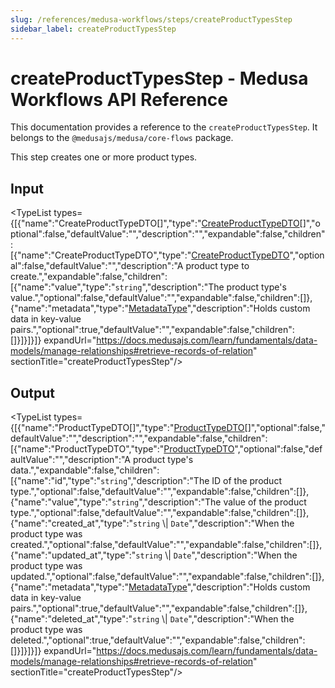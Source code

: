 ```yaml
---
slug: /references/medusa-workflows/steps/createProductTypesStep
sidebar_label: createProductTypesStep
---
```



# createProductTypesStep - Medusa Workflows API Reference

This documentation provides a reference to the `createProductTypesStep`. It belongs to the `@medusajs/medusa/core-flows` package.

This step creates one or more product types.

## Input

<TypeList types={[{"name":"CreateProductTypeDTO[]","type":"[CreateProductTypeDTO](../../../../../product/interfaces/product.CreateProductTypeDTO/page.mdx)[]","optional":false,"defaultValue":"","description":"","expandable":false,"children":[{"name":"CreateProductTypeDTO","type":"[CreateProductTypeDTO](../../../../../product/interfaces/product.CreateProductTypeDTO/page.mdx)","optional":false,"defaultValue":"","description":"A product type to create.","expandable":false,"children":[{"name":"value","type":"`string`","description":"The product type's value.","optional":false,"defaultValue":"","expandable":false,"children":[]},{"name":"metadata","type":"[MetadataType](../../../../../product/types/product.MetadataType/page.mdx)","description":"Holds custom data in key-value pairs.","optional":true,"defaultValue":"","expandable":false,"children":[]}]}]}]} expandUrl="https://docs.medusajs.com/learn/fundamentals/data-models/manage-relationships#retrieve-records-of-relation" sectionTitle="createProductTypesStep"/>

## Output

<TypeList types={[{"name":"ProductTypeDTO[]","type":"[ProductTypeDTO](../../../../../product/interfaces/product.ProductTypeDTO/page.mdx)[]","optional":false,"defaultValue":"","description":"","expandable":false,"children":[{"name":"ProductTypeDTO","type":"[ProductTypeDTO](../../../../../product/interfaces/product.ProductTypeDTO/page.mdx)","optional":false,"defaultValue":"","description":"A product type's data.","expandable":false,"children":[{"name":"id","type":"`string`","description":"The ID of the product type.","optional":false,"defaultValue":"","expandable":false,"children":[]},{"name":"value","type":"`string`","description":"The value of the product type.","optional":false,"defaultValue":"","expandable":false,"children":[]},{"name":"created_at","type":"`string` \\| `Date`","description":"When the product type was created.","optional":false,"defaultValue":"","expandable":false,"children":[]},{"name":"updated_at","type":"`string` \\| `Date`","description":"When the product type was updated.","optional":false,"defaultValue":"","expandable":false,"children":[]},{"name":"metadata","type":"[MetadataType](../../../../../product/types/product.MetadataType/page.mdx)","description":"Holds custom data in key-value pairs.","optional":true,"defaultValue":"","expandable":false,"children":[]},{"name":"deleted_at","type":"`string` \\| `Date`","description":"When the product type was deleted.","optional":true,"defaultValue":"","expandable":false,"children":[]}]}]}]} expandUrl="https://docs.medusajs.com/learn/fundamentals/data-models/manage-relationships#retrieve-records-of-relation" sectionTitle="createProductTypesStep"/>
